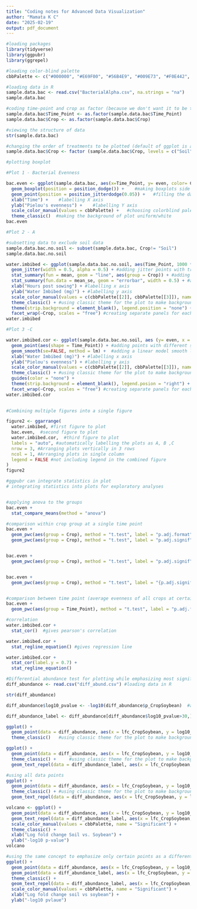 ```yaml
---
title: "Coding notes for Advanced Data Visualization"
author: "Mamata K C"
date: "2025-02-19"
output: pdf_document
---
```

```r
#loading packages
library(tidyverse)
library(ggpubr)
library(ggrepel)

#loading color-blind palette
cbbPalette <- c("#000000", "#E69F00", "#56B4E9", "#009E73", "#F0E442", "#0072B2", "#D55E00", "#CC79A7")

#loading data in R
sample.data.bac <- read.csv("BacterialAlpha.csv", na.strings = "na")
sample.data.bac

#coding time-point and crop as factor (because we don't want it to be treated as continuous variable)
sample.data.bac$Time_Point <- as.factor(sample.data.bac$Time_Point)
sample.data.bac$Crop <- as.factor(sample.data.bac$Crop)

#viewing the structure of data
str(sample.data.bac)

#changing the order of treatments to be plotted (default of ggplot is alphabetical order)
sample.data.bac$Crop <- factor (sample.data.bac$Crop, levels = c("Soil", "Cotton", "Soybean"))

#plotting boxplot 

#Plot 1 - Bacterial Evenness

bac.even <- ggplot(sample.data.bac, aes(x=Time_Point, y= even, color= Crop)) +   #Timepoint as x axis and evenness as y axis and color according to crop
  geom_boxplot(position = position_dodge()) +    #making boxplots side by side without overlapping
  geom_point(position = position_jitterdodge(0.05)) +   #filling the data points in boxplot without overlapping
  xlab("Time") +    #labelling X axis
  ylab("Pielou's evenness") +    #labelling Y axis
  scale_color_manual(values = cbbPalette) +   #choosing colorblind palette for colors of boxplot and datapoints
  theme_classic()  #making the background of plot uniform/white
bac.even
```


```r
#Plot 2 - A

#subsetting data to exclude soil data
sample.data.bac.no.soil <- subset(sample.data.bac, Crop!= "Soil")
sample.data.bac.no.soil

water.imbibed <- ggplot(sample.data.bac.no.soil, aes(Time_Point, 1000 * Water_Imbibed, color = Crop)) + #defining aesthetics: x axis as time point and y axis as water imbibed and color by crop. Also converting the unit of y from grams to milligrams. 
  geom_jitter(width = 0.5, alpha = 0.5) + #adding jitter points with transparency to show individual data points
  stat_summary(fun = mean, geom = "line", aes(group = Crop)) + #adding lines to represent the mean value for each crop group
  stat_summary(fun.data = mean_se, geom = "errorbar", width = 0.5) + #adding error bars to represent the standard error of the mean
  xlab("Hours post sowing") + #labelling x axis
  ylab("Water Imbibed (mg)") + #labelling y axis
  scale_color_manual(values = c(cbbPalette[[2]], cbbPalette[[3]]), name = "", labels = c("", "")) + #setting color for crop variable manually
  theme_classic() + #using classic theme for the plot to make background plain white
  theme(strip.background = element_blank(), legend.position = "none") + #costumizing theme to remore strip background  and position legend to none
  facet_wrap(~Crop, scales = "free") #creating separate panels for each crop and allowing free scales
water.imbibed
```

```r
#Plot 3 -C

water.imbibed.cor <- ggplot(sample.data.bac.no.soil, aes (y= even, x = 1000 * Water_Imbibed, color = Crop))+ #defining aesthetics: x axis as water imbibed and y axis as evenness and color by crop. Also converting the unit of y from grams to milligrams. 
  geom_point(aes(shape = Time_Point)) + #adding points with different shapes based on time points
  geom_smooth(se=FALSE, method = lm) +  #adding a linear model smooth line without confidence interval
  xlab("Water Imbibed (mg)") + #labelling x axis
  ylab("Pielou's evenness") + #labelling y axis
  scale_color_manual(values = c(cbbPalette[[2]], cbbPalette[[3]]), name = "", labels = c("", "")) + #setting color for crop variable manually
  theme_classic() + #using classic theme for the plot to make background plain white 
  guides(color = "none") +
  theme(strip.background = element_blank(), legend.posion = "right") + #costumizing theme to remore strip background  and position legend to right
  facet_wrap(~Crop, scales = "free") #creating separate panels for each crop and allowing free scales
water.imbibed.cor
  
```
```r
#Combining multiple figures into a single figure

figure2 <- ggarrange( 
  water.imbibed, #first figure to plot
  bac.even,  #second figure to plot 
  water.imbibed.cor,  #third figure to plot
  labels = "auto", #automatically labelling the plots as A, B ,C
  nrow = 3, #Arranging plots vertically in 3 rows
  ncol = 1, #Arranging plots in single column
  legend = FALSE #not including legend in the combined figure
)
figure2
```
```r
#ggpubr can integrate statistics in plot
# integrating statistics into plots for exploratory analyses


#applying anova to the groups
bac.even +
  stat_compare_means(method = "anova")

#comparison within crop group at a single time point
bac.even +
  geom_pwc(aes(group = Crop), method = "t.test", label = "p.adj.format" )  
  geom_pwc(aes(group = Crop), method = "t.test", label = "p.adj.signif" ) #denoting significance levels with pvalues


bac.even +
  geom_pwc(aes(group = Crop), method = "t.test", label = "p.adj.signif" ) #denoting significance levels with *


bac.even +
  geom_pwc(aes(group = Crop), method = "t.test", label = "{p.adj.signif}{p.adj.format}" ) #denoting significance levels with * and pvalues


#comparison between time point (average evenness of all crops at certain time point compared with average evenness of all crop at another time point)
bac.even +
  geom_pwc(aes(group = Time_Point), method = "t.test", label = "p.adj.format" )

```

```r
#correlation
water.imbibed.cor +
  stat_cor()  #gives pearson's correlation

water.imbibed.cor +
  stat_regline_equation() #gives regression line

water.imbibed.cor +
  stat_cor(label.y = 0.7) +
  stat_regline_equation()
```
```r
#Differential abundance test for plotting while emphasizing most significant points
diff_abundance <- read.csv("diff_abund.csv") #loading data in R

str(diff_abundance) 

diff_abundance$log10_pvalue <- -log10(diff_abundance$p_CropSoybean)  #adding column log10_pvalue in the data with log10 value for p values of cropsoybean

diff_abundance_label <- diff_abundance[diff_abundance$log10_pvalue>30,] #subsetting the dataset with log10 pvalue greater than 30

ggplot() +
  geom_point(data = diff_abundance, aes(x = lfc_CropSoybean, y = log10_pvalue, color = diff_CropSoybean)) + #defining x as lfc cropsoybean ans y as log10 pvalue and color by diff cropsoybean
  theme_classic()   #using classic theme for the plot to make background plain white 

ggplot() +
  geom_point(data = diff_abundance, aes(x = lfc_CropSoybean, y = log10_pvalue, color = diff_CropSoybean)) +  #defining x as lfc cropsoybean ans y as log10 pvalue and color by diff cropsoybean
  theme_classic() +     #using classic theme for the plot to make background plain white 
  geom_text_repel(data = diff_abundance_label, aes(x = lfc_CropSoybean, y = log10_pvalue, color = diff_CropSoybean, label = Label))   #geom_text_repel adding labels without overlapping the labels with each other and data points #label with any column name

#using all data points 
ggplot() +
  geom_point(data = diff_abundance, aes(x = lfc_CropSoybean, y = log10_pvalue, color = diff_CropSoybean)) + #defining x as lfc cropsoybean ans y as log10 pvalue and color by diff cropsoybean
  theme_classic() + #using classic theme for the plot to make background plain white
  geom_text_repel(data = diff_abundance, aes(x = lfc_CropSoybean, y = log10_pvalue, color = diff_CropSoybean, label = Label))  #geom_text_repel adding labels without overlapping the labels with each other and data points

volcano <- ggplot() + 
  geom_point(data = diff_abundance, aes(x = lfc_CropSoybean, y = log10_pvalue, color = diff_CropSoybean)) + 
  geom_text_repel(data = diff_abundance_label, aes(x = lfc_CropSoybean, y = log10_pvalue, color = diff_CropSoybean, label = Label)) + 
  scale_color_manual(values = cbbPalette, name = "Significant") +
  theme_classic() + 
  xlab("Log fold change Soil vs. Soybean") +
  ylab("-log10 p-value")
volcano

#using the same concept to emphasize only certain points as a different color and shape
ggplot() +
  geom_point(data = diff_abundance, aes(x = lfc_CropSoybean, y = log10_pvalue)) + #defining x as lfc cropsoybean ans y as log10 pvalue 
  geom_point(data = diff_abundance_label, aes(x = lfc_CropSoybean, y = log10_pvalue, color = diff_CropSoybean), shape = 17, color = "salmon", size = 4) + #defining x as lfc cropsoybean ans y as log10 pvalue and also using different color, shape and size for certain subsetted group
  theme_classic() +
  geom_text_repel(data = diff_abundance_label, aes(x = lfc_CropSoybean, y = log10_pvalue, color = diff_CropSoybean, label = Label), color = "orange") +
  scale_color_manual(values = cbbPalette, name = "Significant") +
  xlab("Log fold change soil vs soybean") +
  ylab("-log10 pvlaue")
```

